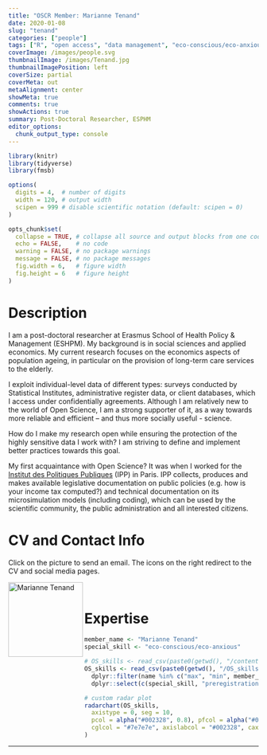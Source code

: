 ```yaml
---
title: "OSCR Member: Marianne Tenand"
date: 2020-01-08
slug: "tenand"
categories: ["people"]
tags: ["R", "open access", "data management", "eco-conscious/eco-anxious", "school-eshpm"] # top 3 categories + unique + school
coverImage: /images/people.svg
thumbnailImage: /images/Tenand.jpg
thumbnailImagePosition: left
coverSize: partial
coverMeta: out
metaAlignment: center
showMeta: true
comments: true
showActions: true
summary: Post-Doctoral Researcher, ESPHM
editor_options: 
  chunk_output_type: console
---
```


```r

library(knitr)
library(tidyverse)
library(fmsb)

options(
  digits = 4,  # number of digits
  width = 120, # output width
  scipen = 999 # disable scientific notation (default: scipen = 0)
)

opts_chunk$set(
  collapse = TRUE, # collapse all source and output blocks from one code chunk into a single block
  echo = FALSE,    # no code
  warning = FALSE, # no package warnings
  message = FALSE, # no package messages
  fig.width = 6,   # figure width
  fig.height = 6   # figure height
)

```

# Description

I am a post-doctoral researcher at Erasmus School of Health Policy & Management (ESHPM). My background is in social sciences and applied economics. My current research focuses on the economics aspects of population ageing, in particular on the provision of long-term care services to the elderly.

I exploit individual-level data of different types: surveys conducted by Statistical Institutes, administrative register data, or client databases, which I access under confidentially agreements. Although I am relatively new to the world of Open Science, I am a strong supporter of it, as a way towards more reliable and efficient – and thus more socially useful - science.

How do I make my research open while ensuring the protection of the highly sensitive data I work with? I am striving to define and implement better practices towards this goal.

My first acquaintance with Open Science? It was when I worked for the [Institut des Politiques Publiques](https://www.ipp.eu/en/publications/) (IPP) in Paris. IPP collects, produces and makes available legislative documentation on public policies (e.g. how is your income tax computed?) and technical documentation on its microsimulation models (including coding), which can be used by the scientific community, the public administration and all interested citizens. 

# CV and Contact Info

Click on the picture to send an email. The icons on the right redirect to the CV and social media pages.

<!-- EMAIL -->
<p>
  <a href="mailto:tenand@eshpm.eur.nl">
  <img border="0" alt="Marianne Tenand" src="/images/Tenand.jpg" width="150" height="150" align="left">
  </a>
</p>

<!-- CV -->
<p align="center">
  <a href="https://www.dropbox.com/s/73bhd37gr7rbau6/TENAND%20Marianne_CV_201912_EN.pdf?dl=0" class="fa fa-file fa-2x" style="color:#00B969;">
  </a>
</p>

<!-- LINKEDIN -->
<p align="center">
  <a href="https://www.linkedin.com/in/marianne-tenand-44960420/?originalSubdomain=fr" class="fa fa-linkedin fa-2x" style="color:#000000;">
  </a>
</p>

<!-- RESEARCHGATE -->
<p align="center">
  <a href="https://www.researchgate.net/profile/Marianne_Tenand" class="ai ai-researchgate fa-2x" style="color:#000000;">
  </a>
</p>

<BR>

# Expertise

```r

member_name <- "Marianne Tenand"
special_skill <- "eco-conscious/eco-anxious"

# OS_skills <- read_csv(paste0(getwd(), "/content/post/OS_skills.csv")) %>% # when testing
OS_skills <- read_csv(paste0(getwd(), "/OS_skills.csv")) %>%
  dplyr::filter(name %in% c("max", "min", member_name)) %>%
  dplyr::select(c(special_skill, "preregistration", "data sharing", "data management", "reproducible analysis", "open access", "open source software"))

# custom radar plot
radarchart(OS_skills,
  axistype = 0, seg = 10,
  pcol = alpha("#002328", 0.8), pfcol = alpha("#00B969", 0.6), plwd = 4, centerzero = TRUE, # polygon
  cglcol = "#7e7e7e", axislabcol = "#002328", caxislabels = seq(0, 10, 2), cglwd = 0.8 # grid
)

```

***


